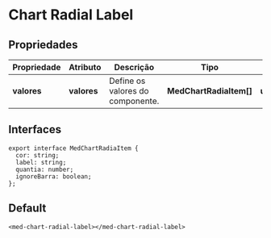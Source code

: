 
<Meta title="Components/Core/Chart Radial Label/Usage" />

# Chart Radial Label

## Propriedades

| Propriedade | Atributo    | Descrição                        | Tipo                    | Default       |
| ----------- | ----------- | -------------------------------- | ----------------------- | ------------- |
| **valores** | **valores** | Define os valores do componente. | **MedChartRadiaItem[]** | **undefined** |

## Interfaces

```
export interface MedChartRadiaItem {
  cor: string;
  label: string;
  quantia: number;
  ignoreBarra: boolean;
};
```

## Default

```
<med-chart-radial-label></med-chart-radial-label>
```
